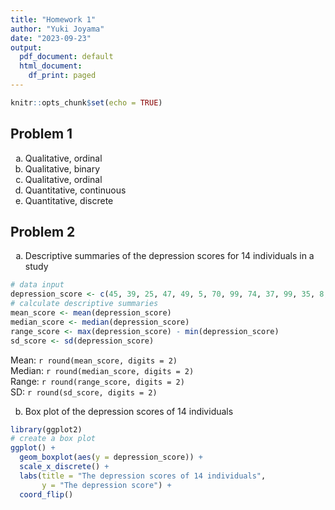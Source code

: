 ```yaml
---
title: "Homework 1"
author: "Yuki Joyama"
date: "2023-09-23"
output: 
  pdf_document: default
  html_document:
    df_print: paged
---
```


```r
knitr::opts_chunk$set(echo = TRUE) 
```

## Problem 1

a)  Qualitative, ordinal
b)  Qualitative, binary
c)  Qualitative, ordinal
d)  Quantitative, continuous
e)  Quantitative, discrete

## Problem 2

a)  Descriptive summaries of the depression scores for 14 individuals in a study

```r
# data input
depression_score <- c(45, 39, 25, 47, 49, 5, 70, 99, 74, 37, 99, 35, 8, 59)
# calculate descriptive summaries
mean_score <- mean(depression_score)
median_score <- median(depression_score)
range_score <- max(depression_score) - min(depression_score)
sd_score <- sd(depression_score)
```

Mean: `r round(mean_score, digits = 2)`\
Median: `r round(median_score, digits = 2)`\
Range: `r round(range_score, digits = 2)`\
SD: `r round(sd_score, digits = 2)`

b)  Box plot of the depression scores of 14 individuals

``` r
library(ggplot2)
# create a box plot 
ggplot() +
  geom_boxplot(aes(y = depression_score)) +
  scale_x_discrete() +
  labs(title = "The depression scores of 14 individuals", 
       y = "The depression score") +
  coord_flip()
```






